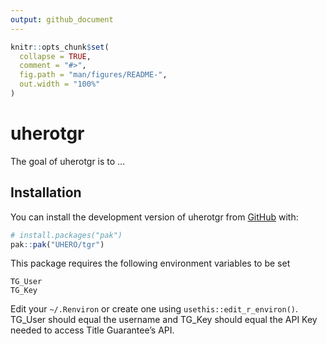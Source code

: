 ```yaml
---
output: github_document
---
```


<!-- README.md is generated from README.Rmd. Please edit that file -->

```r
knitr::opts_chunk$set(
  collapse = TRUE,
  comment = "#>",
  fig.path = "man/figures/README-",
  out.width = "100%"
)
```

# uherotgr

<!-- badges: start -->
<!-- badges: end -->

The goal of uherotgr is to ...

## Installation

You can install the development version of uherotgr from [GitHub](https://github.com/) with:

``` r
# install.packages("pak")
pak::pak("UHERO/tgr")
```

This package requires the following environment variables to be set
```
TG_User
TG_Key
```
Edit your `~/.Renviron` or create one using `usethis::edit_r_environ()`.
TG_User should equal the username and TG_Key should equal the API Key needed to
access Title Guarantee's API.
